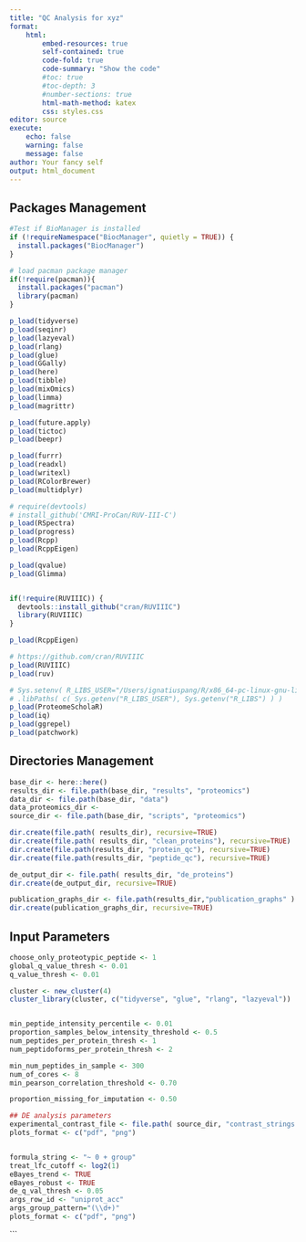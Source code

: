 ---
title: "QC Analysis for xyz"
format:
    html:
        embed-resources: true
        self-contained: true
        code-fold: true
        code-summary: "Show the code"
        #toc: true
        #toc-depth: 3
        #number-sections: true
        html-math-method: katex
        css: styles.css
editor: source
execute:
    echo: false
    warning: false
    message: false
author: Your fancy self
output: html_document
---


## Packages Management
```{r}

#Test if BioManager is installed
if (!requireNamespace("BiocManager", quietly = TRUE)) {
  install.packages("BiocManager")
}

# load pacman package manager
if(!require(pacman)){
  install.packages("pacman")
  library(pacman)
}

p_load(tidyverse)
p_load(seqinr)
p_load(lazyeval)
p_load(rlang)
p_load(glue)
p_load(GGally)
p_load(here)
p_load(tibble)
p_load(mixOmics)
p_load(limma)
p_load(magrittr)

p_load(future.apply)
p_load(tictoc)
p_load(beepr)

p_load(furrr)
p_load(readxl)
p_load(writexl)
p_load(RColorBrewer)
p_load(multidplyr)

# require(devtools)
# install_github('CMRI-ProCan/RUV-III-C')
p_load(RSpectra)
p_load(progress)
p_load(Rcpp)
p_load(RcppEigen)

p_load(qvalue)
p_load(Glimma)


if(!require(RUVIIIC)) {
  devtools::install_github("cran/RUVIIIC")
  library(RUVIIIC)
}

p_load(RcppEigen)

# https://github.com/cran/RUVIIIC
p_load(RUVIIIC)
p_load(ruv)

# Sys.setenv( R_LIBS_USER="/Users/ignatiuspang/R/x86_64-pc-linux-gnu-library/4.4")
# .libPaths( c( Sys.getenv("R_LIBS_USER"), Sys.getenv("R_LIBS") ) )
p_load(ProteomeScholaR)
p_load(iq)
p_load(ggrepel)
p_load(patchwork)
```

## Directories Management
```{r}
base_dir <- here::here()
results_dir <- file.path(base_dir, "results", "proteomics")
data_dir <- file.path(base_dir, "data")
data_proteomics_dir <-
source_dir <- file.path(base_dir, "scripts", "proteomics")

dir.create(file.path( results_dir), recursive=TRUE)
dir.create(file.path( results_dir, "clean_proteins"), recursive=TRUE)
dir.create(file.path(results_dir, "protein_qc"), recursive=TRUE)
dir.create(file.path(results_dir, "peptide_qc"), recursive=TRUE)

de_output_dir <- file.path( results_dir, "de_proteins")
dir.create(de_output_dir, recursive=TRUE)

publication_graphs_dir <- file.path(results_dir,"publication_graphs" )
dir.create(publication_graphs_dir, recursive=TRUE)
```


## Input Parameters
```{r}
choose_only_proteotypic_peptide <- 1
global_q_value_thresh <- 0.01
q_value_thresh <- 0.01

cluster <- new_cluster(4)
cluster_library(cluster, c("tidyverse", "glue", "rlang", "lazyeval"))


min_peptide_intensity_percentile <- 0.01
proportion_samples_below_intensity_threshold <- 0.5
num_peptides_per_protein_thresh <- 1
num_peptidoforms_per_protein_thresh <- 2

min_num_peptides_in_sample <- 300
num_of_cores <- 8
min_pearson_correlation_threshold <- 0.70

proportion_missing_for_imputation <- 0.50

## DE analysis parameters
experimental_contrast_file <- file.path( source_dir, "contrast_strings.tab")
plots_format <- c("pdf", "png")


formula_string <- "~ 0 + group"
treat_lfc_cutoff <- log2(1)
eBayes_trend <- TRUE
eBayes_robust <- TRUE
de_q_val_thresh <- 0.05
args_row_id <- "uniprot_acc"
args_group_pattern="(\\d+)"
plots_format <- c("pdf", "png")


```
```